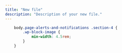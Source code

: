 ```yaml
---
title: "New file"
description: "Description of your new file."
---
```


```css
    body.page-alerts-and-notifications .section-4 {
        .wp-block-image {
            min-width: 4.5rem;
        }
    }
```